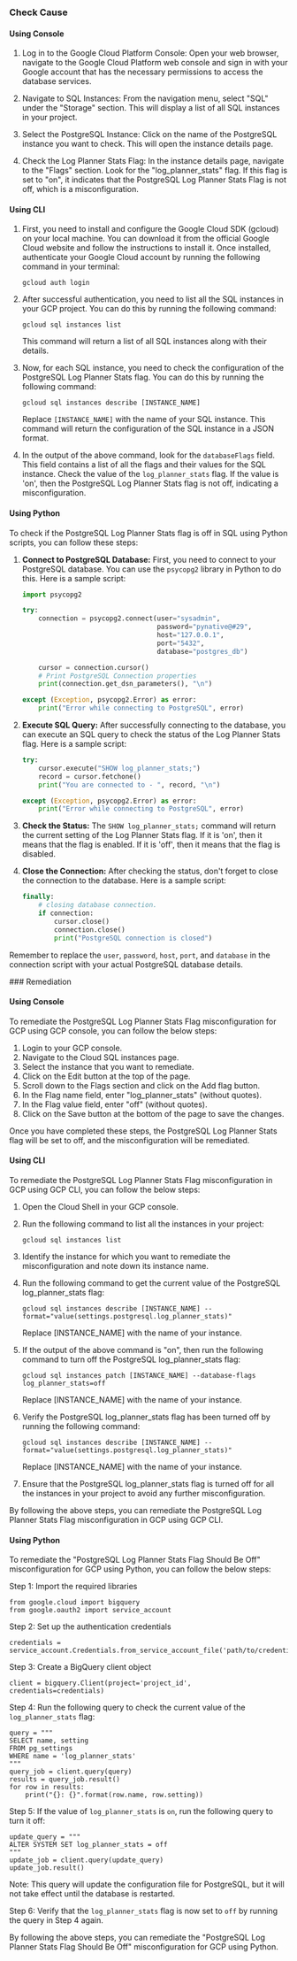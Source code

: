 

<Tabs><Tab title='Cause'>
### Check Cause

#### Using Console

1. Log in to the Google Cloud Platform Console: Open your web browser, navigate to the Google Cloud Platform web console and sign in with your Google account that has the necessary permissions to access the database services.

2. Navigate to SQL Instances: From the navigation menu, select "SQL" under the "Storage" section. This will display a list of all SQL instances in your project.

3. Select the PostgreSQL Instance: Click on the name of the PostgreSQL instance you want to check. This will open the instance details page.

4. Check the Log Planner Stats Flag: In the instance details page, navigate to the "Flags" section. Look for the "log_planner_stats" flag. If this flag is set to "on", it indicates that the PostgreSQL Log Planner Stats Flag is not off, which is a misconfiguration.

#### Using CLI

1. First, you need to install and configure the Google Cloud SDK (gcloud) on your local machine. You can download it from the official Google Cloud website and follow the instructions to install it. Once installed, authenticate your Google Cloud account by running the following command in your terminal:

   ```
   gcloud auth login
   ```

2. After successful authentication, you need to list all the SQL instances in your GCP project. You can do this by running the following command:

   ```
   gcloud sql instances list
   ```

   This command will return a list of all SQL instances along with their details.

3. Now, for each SQL instance, you need to check the configuration of the PostgreSQL Log Planner Stats flag. You can do this by running the following command:

   ```
   gcloud sql instances describe [INSTANCE_NAME]
   ```

   Replace `[INSTANCE_NAME]` with the name of your SQL instance. This command will return the configuration of the SQL instance in a JSON format.

4. In the output of the above command, look for the `databaseFlags` field. This field contains a list of all the flags and their values for the SQL instance. Check the value of the `log_planner_stats` flag. If the value is 'on', then the PostgreSQL Log Planner Stats flag is not off, indicating a misconfiguration.

#### Using Python

To check if the PostgreSQL Log Planner Stats flag is off in SQL using Python scripts, you can follow these steps:

1. **Connect to PostgreSQL Database:**
   First, you need to connect to your PostgreSQL database. You can use the `psycopg2` library in Python to do this. Here is a sample script:

   ```python
   import psycopg2

   try:
       connection = psycopg2.connect(user="sysadmin",
                                     password="pynative@#29",
                                     host="127.0.0.1",
                                     port="5432",
                                     database="postgres_db")

       cursor = connection.cursor()
       # Print PostgreSQL Connection properties
       print(connection.get_dsn_parameters(), "\n")

   except (Exception, psycopg2.Error) as error:
       print("Error while connecting to PostgreSQL", error)
   ```

2. **Execute SQL Query:**
   After successfully connecting to the database, you can execute an SQL query to check the status of the Log Planner Stats flag. Here is a sample script:

   ```python
   try:
       cursor.execute("SHOW log_planner_stats;")
       record = cursor.fetchone()
       print("You are connected to - ", record, "\n")

   except (Exception, psycopg2.Error) as error:
       print("Error while connecting to PostgreSQL", error)
   ```

3. **Check the Status:**
   The `SHOW log_planner_stats;` command will return the current setting of the Log Planner Stats flag. If it is 'on', then it means that the flag is enabled. If it is 'off', then it means that the flag is disabled.

4. **Close the Connection:**
   After checking the status, don't forget to close the connection to the database. Here is a sample script:

   ```python
   finally:
       # closing database connection.
       if connection:
           cursor.close()
           connection.close()
           print("PostgreSQL connection is closed")
   ```

Remember to replace the `user`, `password`, `host`, `port`, and `database` in the connection script with your actual PostgreSQL database details.

</Tab>

<Tab title='Remediation'>
### Remediation

#### Using Console

To remediate the PostgreSQL Log Planner Stats Flag misconfiguration for GCP using GCP console, you can follow the below steps:

1. Login to your GCP console.
2. Navigate to the Cloud SQL instances page.
3. Select the instance that you want to remediate.
4. Click on the Edit button at the top of the page.
5. Scroll down to the Flags section and click on the Add flag button.
6. In the Flag name field, enter "log_planner_stats" (without quotes).
7. In the Flag value field, enter "off" (without quotes).
8. Click on the Save button at the bottom of the page to save the changes.

Once you have completed these steps, the PostgreSQL Log Planner Stats flag will be set to off, and the misconfiguration will be remediated.

#### Using CLI

To remediate the PostgreSQL Log Planner Stats Flag misconfiguration in GCP using GCP CLI, you can follow the below steps:

1. Open the Cloud Shell in your GCP console.
2. Run the following command to list all the instances in your project:

   `gcloud sql instances list`

3. Identify the instance for which you want to remediate the misconfiguration and note down its instance name.
4. Run the following command to get the current value of the PostgreSQL log_planner_stats flag:

   `gcloud sql instances describe [INSTANCE_NAME] --format="value(settings.postgresql.log_planner_stats)"`

   Replace [INSTANCE_NAME] with the name of your instance.

5. If the output of the above command is "on", then run the following command to turn off the PostgreSQL log_planner_stats flag:

   `gcloud sql instances patch [INSTANCE_NAME] --database-flags log_planner_stats=off`

   Replace [INSTANCE_NAME] with the name of your instance.

6. Verify the PostgreSQL log_planner_stats flag has been turned off by running the following command:

   `gcloud sql instances describe [INSTANCE_NAME] --format="value(settings.postgresql.log_planner_stats)"`

   Replace [INSTANCE_NAME] with the name of your instance.

7. Ensure that the PostgreSQL log_planner_stats flag is turned off for all the instances in your project to avoid any further misconfiguration.

By following the above steps, you can remediate the PostgreSQL Log Planner Stats Flag misconfiguration in GCP using GCP CLI.

#### Using Python

To remediate the "PostgreSQL Log Planner Stats Flag Should Be Off" misconfiguration for GCP using Python, you can follow the below steps:

Step 1: Import the required libraries

```
from google.cloud import bigquery
from google.oauth2 import service_account
```

Step 2: Set up the authentication credentials

```
credentials = service_account.Credentials.from_service_account_file('path/to/credentials.json')
```

Step 3: Create a BigQuery client object

```
client = bigquery.Client(project='project_id', credentials=credentials)
```

Step 4: Run the following query to check the current value of the `log_planner_stats` flag:

```
query = """
SELECT name, setting
FROM pg_settings
WHERE name = 'log_planner_stats'
"""
query_job = client.query(query)
results = query_job.result()
for row in results:
    print("{}: {}".format(row.name, row.setting))
```

Step 5: If the value of `log_planner_stats` is `on`, run the following query to turn it off:

```
update_query = """
ALTER SYSTEM SET log_planner_stats = off
"""
update_job = client.query(update_query)
update_job.result()
```

Note: This query will update the configuration file for PostgreSQL, but it will not take effect until the database is restarted.

Step 6: Verify that the `log_planner_stats` flag is now set to `off` by running the query in Step 4 again.

By following the above steps, you can remediate the "PostgreSQL Log Planner Stats Flag Should Be Off" misconfiguration for GCP using Python.


</Tab>
</Tabs>